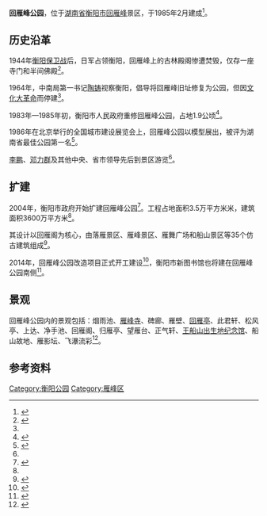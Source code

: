 {{Infobox park|park=回雁峰公园|image=File:雁城衡阳.jpg|image size=500px|alt=|caption=|type=公共公园|location=[[湖南省|湖南省]][[衡阳市|衡阳市]]|coordinates={{Coord|26|53|21.9|N|112|36|47.7|E|region:CN|display=inline,title}}|size=|opened=1985年|operator=|visitors=|status=全年开放|area=3.5公顷}}'''回雁峰公园'''，位于[[湖南省|湖南省]][[衡阳市|衡阳市]][[回雁峰|回雁峰]]景区，于1985年2月建成<ref>{{Cite journal|title=“衡阳八景”古今谈|author=廖建军|url=|journal=中国林业|issue=2001年03期|doi=|others=|year=|volume=|page=33-34|pmid=}}</ref>。

== 历史沿革 ==
1944年[[衡阳保卫战|衡阳保卫战]]后，日军占领衡阳，回雁峰上的古林殿阁惨遭焚毁，仅存一座寺门和半间佛殿<ref>{{Cite news|url=http://www.e0734.com/2011/1230/84288.html|title=70年·忆峥嵘：1985年回雁峰公园建成并开放|last=刘|first=双喜|date=2011年12月30日|work=衡阳新闻网|accessdate=|quote=于1944年，日寇入侵衡阳，山上古林殿阁，惨遭焚毁，仅存一座寺门和半间佛殿。寺门上“上达”二字，相传为清代一高僧所书，至今清晰可见。|archive-url=https://web.archive.org/web/20170103003243/http://www.e0734.com/2011/1230/84288.html|archive-date=2017年1月3日|dead-url=yes}}</ref>。

1964年，中南局第一书记[[陶铸|陶铸]]视察衡阳，倡导将回雁峰旧址修复为公园，但因[[文化大革命|文化大革命]]而停建<ref name=":0" />。

1983年—1985年初，衡阳市人民政府重修回雁峰公园，占地1.9公顷<ref name=":0">{{Cite news|url=http://www.e0734.com/2011/1230/84288.html|title=70年·忆峥嵘：1985年回雁峰公园建成并开放|last=刘|first=双喜|date=2011年12月30日|work=衡阳新闻网|accessdate=|quote=1964年，中南局第一书记陶铸视察衡阳，倡导修复，辟为公园，遇“文革”而停建。1983年----1985年初，衡阳市人民政府重修回雁峰公园，占地1.9公顷|archive-url=https://web.archive.org/web/20170103003243/http://www.e0734.com/2011/1230/84288.html|archive-date=2017年1月3日|dead-url=yes}}</ref>。

1986年在北京举行的全国城市建设展览会上，回雁峰公园以模型展出，被评为湖南省最佳公园第一名<ref name=":1">{{Cite journal|title=迴雁峰景区旅游功能定位与开发问题探讨|author=彭蝶飞|url=http://kns.cnki.net/KCMS/detail/detail.aspx?dbcode=CJFQ&dbname=CJFD2002&filename=HSXY200204017&v=MTg0NjdmWnVkcEZpbmtWYnJOTFQ3VGQ3RzRIdFBNcTQ5RVk0UjhlWDFMdXhZUzdEaDFUM3FUcldNMUZyQ1VSTDI=|journal=湖南商学院学报|issue=2002年第4期|doi=|others=吴桂生|year=2002年|volume=|page=52|pmid=}}</ref>。

[[李鹏|李鹏]]、[[鄧力群|邓力群]]及其他中央、省市领导先后到景区游览<ref name=":1" />。

== 扩建 ==
2004年，衡阳市政府开始扩建回雁峰公园<ref>{{Cite news|url=http://news.sina.com.cn/c/2004-05-28/06422648408s.shtml|title=衡阳拟扩建回雁峰公园|last=周|first=小华|date=2004年5月28日|work=长沙晚报|accessdate=|archive-date=2017-01-03|archive-url=https://web.archive.org/web/20170103165130/http://news.sina.com.cn/c/2004-05-28/06422648408s.shtml|dead-url=no}}</ref>。工程占地面积3.5万平方米米，建筑面积3600万平方米<ref name=":2" />。

其设计以回雁阁为核心，由落雁景区、雁峰景区、雁舞广场和船山景区等35个仿古建筑组成<ref name=":2">{{Cite news|url=http://www.e0734.com/2005/0629/21759.html|title=南岳第一峰景区展露新姿 假山瀑布已经专家讨论（图）|last=冯|first=军|date=2005年6月29日|work=中国衡阳新闻网|accessdate=|archive-url=https://web.archive.org/web/20170103002603/http://www.e0734.com/2005/0629/21759.html|archive-date=2017年1月3日|dead-url=yes}}</ref>。

2014年，回雁峰公园改造项目正式开工建设<ref>{{Cite news|url=http://news.sina.com.cn/o/2014-07-11/090830504462.shtml|title=衡阳市图书馆暨雁峰公园改造项目开工|last=贾|first=君豪|date=2014年7月11日|work=红网|accessdate=|archive-date=2019-07-31|archive-url=https://web.archive.org/web/20190731183254/http://news.sina.com.cn/o/2014-07-11/090830504462.shtml}}</ref>，衡阳市新图书馆也将建在回雁峰公园南侧<ref>{{Cite web|url=http://www.hengyanglib.org/xgjs/250283.shtml|title=衡阳市图书馆项目简介|accessdate=2017年1月2日|author=衡阳市图书馆|date=2014年7月11日|publisher=|quote=衡阳市图书馆项目，选址于衡阳市雁峰公园南侧，原铁工校内，南临衡州大道，西靠蒸阳路。规划用地面积约87204平方米，总建筑面积约21464.92平方米，主体建筑为地上三层，地下一层。|archive-date=2015年3月25日|archive-url=https://web.archive.org/web/20150325195038/http://www.hengyanglib.org/xgjs/250283.shtml|dead-url=no}}</ref>。

== 景观==
回雁峰公园内的景观包括：烟雨池、[[雁峰寺|雁峰寺]]、碑廊、雁壁、[[回雁亭|回雁亭]]、此君轩、松风亭、上达、净手池、回雁阁、归雁亭、望雁台、正气轩、[[王船山出生地纪念馆|王船山出生地纪念馆]]、船山故地、雁影坛、飞瀑流彩<ref>{{Cite journal|title=基于微观空间行为视角的中小城市免费公园游憩者分类研究|author=彭惠军|url=http://kns.cnki.net/KCMS/detail/detail.aspx?dbcode=CJFQ&dbname=CJFDHIS2&filename=HYSF201306018&v=MzA5MjBlWDFMdXhZUzdEaDFUM3FUcldNMUZyQ1VSTDJmWmVkc0Z5N2hVYi9LTFRUWWFMRzRIOUxNcVk5RWJJUjg=|journal=衡阳师范学院学报|issue=06期|doi=|others=黄翅勤|year=2013年|volume=34|page=72|pmid=|access-date=2017-02-13|archive-date=2019-08-01|archive-url=https://web.archive.org/web/20190801163059/http://kns.cnki.net/KCMS/detail/detail.aspx?dbcode=CJFQ&dbname=CJFDHIS2&filename=HYSF201306018&v=MzA5MjBlWDFMdXhZUzdEaDFUM3FUcldNMUZyQ1VSTDJmWmVkc0Z5N2hVYi9LTFRUWWFMRzRIOUxNcVk5RWJJUjg=}}</ref>。

{{Gallery
|File:Huiyanfeng 20170210 08.jpg|回雁峰壁刻
|File:Huiyanfeng 20170210 07.jpg|诗句壁刻
|File:Huiyanfeng 20170210 10.jpg|上达牌坊
|File:Huiyanfeng 20170210 06.jpg|文物保护单位标示
|title=图集|footer=|width=300|height=|lines=2}}

== 参考资料 ==
{{Reflist|2}}
{{衡阳公园}}
[[Category:衡阳公园|Category:衡阳公园]]
[[Category:雁峰区|Category:雁峰区]]